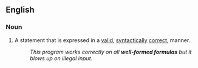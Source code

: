 ==English==

===Noun===
{{en-noun}}
{{wikipedia}}

#A statement that is expressed in a [[valid]], [[syntactically]] [[correct]], manner.
#:''This program works correctly on all '''well-formed formulas''' but it blows up on illegal input.''